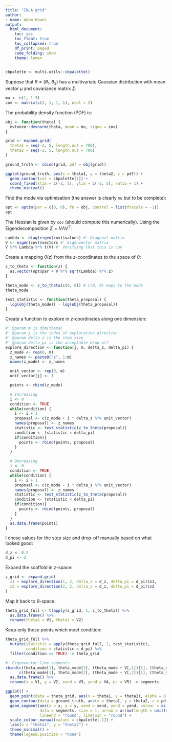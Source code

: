 ```yaml
---
title: "INLA grid"
author:
- name: Adam Howes
output:
  html_document:
    toc: yes
    toc_float: true
    toc_collapsed: true
    df_print: paged
    code_folding: show
    theme: lumen
---
```


```r
cbpalette <- multi.utils::cbpalette()
```

Suppose that $\theta = (\theta_1, \theta_2)$ has a multivariate Gaussian distribution with mean vector $\mu$ and covariance matrix $\Sigma$:

```r
mu <- c(1, 1.5)
cov <- matrix(c(2, 1, 1, 1), ncol = 2)
```

The probability density function (PDF) is:

```r
obj <- function(theta) {
  mvtnorm::dmvnorm(theta, mean = mu, sigma = cov)
}

grid <- expand.grid(
  theta1 = seq(-2, 5, length.out = 700),
  theta2 = seq(-2, 5, length.out = 700)
)

ground_truth <- cbind(grid, pdf = obj(grid))

ggplot(ground_truth, aes(x = theta1, y = theta2, z = pdf)) +
  geom_contour(col = cbpalette[1]) +
  coord_fixed(xlim = c(-2, 5), ylim = c(-2, 5), ratio = 1) +
  theme_minimal()
```

Find the mode via optimisation (the answer is clearly `mu` but to be complete):

```r
opt <- optim(par = c(0, 0), fn = obj, control = list(fnscale = -1))
opt
```

The Hessian is given by `cov` (should compute this numerically).
Using the Eigendecomposition $\Sigma = V \Lambda V^\top$:

```r
Lambda <- diag(eigen(cov)$values) #' Diagonal matrix
V <- eigen(cov)$vectors #' Eigenvector matrix
V %*% Lambda %*% t(V) #' Verifying that this is cov
```

Create a mapping $\theta(z)$ from the $z$-coordinates to the space of $\theta$:

```r
z_to_theta <- function(z) {
  as.vector(opt$par + V %*% sqrt(Lambda) %*% z)
}

theta_mode <- z_to_theta(c(0, 0)) # c(0, 0) maps to the mode
theta_mode

test_statistic <- function(theta_proposal) {
  log(obj(theta_mode)) - log(obj(theta_proposal))
}
```

Create a function to explore in $z$-coordinates along one dimension:

```r
#' @param m is dim(theta)
#' @param j is the index of exploration direction
#' @param delta_z is the step size
#' @param delta_pi is the acceptable drop-off
explore_direction <- function(j, m, delta_z, delta_pi) {
  z_mode <- rep(0, m)
  z_names <- paste0("z", 1:m)
  names(z_mode) <- z_names

  unit_vector <- rep(0, m)
  unit_vector[j] <- 1

  points <- rbind(z_mode)

  # Increasing
  i <- 0
  condition <- TRUE
  while(condition) {
    i <- i + 1
    proposal <- c(z_mode + i * delta_z %*% unit_vector)
    names(proposal) <- z_names
    statistic <- test_statistic(z_to_theta(proposal))
    condition <- (statistic < delta_pi)
    if(condition){
      points <- rbind(points, proposal)
    }
  }

  # Decreasing
  i <- 0
  condition <- TRUE
  while(condition) {
    i <- i + 1
    proposal <- c(z_mode - i * delta_z %*% unit_vector)
    names(proposal) <- z_names
    statistic <- test_statistic(z_to_theta(proposal))
    condition <- (statistic < delta_pi)
    if(condition){
      points <- rbind(points, proposal)
    }
  }
  as.data.frame(points)
}
```

I chose values for the step size and drop-off manually based on what looked good:

```r
d_z <- 0.2
d_pi <- 2
```

Expand the scaffold in $z$-space:

```r
z_grid <- expand.grid(
  z1 = explore_direction(1, 2, delta_z = d_z, delta_pi = d_pi)$z1,
  z2 = explore_direction(2, 2, delta_z = d_z, delta_pi = d_pi)$z2
)
```

Map it back to $\theta$-space:

```r
theta_grid_full <- t(apply(z_grid, 1, z_to_theta)) %>%
  as.data.frame() %>%
  rename(theta1 = V1, theta2 = V2)
```

Keep only those points which meet condition:

```r
theta_grid_full %>%
  mutate(statistic = apply(theta_grid_full, 1, test_statistic),
         condition = statistic < d_pi) %>%
  filter(condition == TRUE) -> theta_grid
```

```r
#' Eigenvector line segments
rbind(c(theta_mode[1], theta_mode[2], (theta_mode + V[,1])[1], (theta_mode + V[,1])[2], 1),
      c(theta_mode[1], theta_mode[2], (theta_mode + V[,2])[1], (theta_mode + V[,2])[2], 2)) %>%
  as.data.frame() %>%
  rename(x = V1, y = V2, xend = V3, yend = V4, pc = V5) -> segments

ggplot() +
  geom_point(data = theta_grid, aes(x = theta1, y = theta2), alpha = 0.5) +
  geom_contour(data = ground_truth, aes(x = theta1, y = theta2, z = pdf), col = cbpalette[1]) +
  geom_segment(aes(x = x, y = y, xend = xend, yend = yend, colour = as.factor(pc)),
               data = segments, size = 1, arrow = arrow(length = unit(0.3, "inches")),
               lineend = "round", linejoin = "round") +
  scale_colour_manual(values = cbpalette[-1]) +
  labs(x = "theta1", y = "theta2") +
  theme_minimal() +
  theme(legend.position = "none")
```
